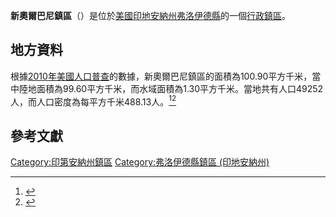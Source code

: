 {{noteTA
|G1=USState
|G2=地名
|G3=Unit
}}
{{Infobox settlement
|official_name            = 新奧爾巴尼鎮區
|native_name = New Albany Township
|settlement_type          = [[行政鎮區|行政鎮區]]
|image_skyline            = 
|imagesize                = 
|image_map                = Map highlighting New Albany Township, Floyd County, Indiana.svg
|mapsize                  = 250px
|pushpin_map  =USA Indiana
|pushpin_label = 新奧爾巴尼鎮區
|pushpin_label_position   = top
|pushpin_map_caption      = 新奧爾巴尼鎮區在印地安納州的位置
|subdivision_type         = [[世界政區索引|國家]]
|subdivision_type1        = [[美国州份|州份]]
|subdivision_type2        = [[印地安納州行政区划|縣]]
|subdivision_name         = [[美国|美国]]
|subdivision_name1        = [[印地安納州|印地安納州]]
|subdivision_name2        = [[弗洛伊德縣_(印地安納州)|弗洛伊德縣]]
|elevation_ft             = 453
|elevation_m              = 138
|timezone                 = [[北美东部時區|北美东部時區]]
|area_total_km2           = 100.90
|area_land_km2            = 99.60
|area_water_km2           = 1.30
|area_total_sq_mi         = 
|area_land_sq_mi          = 
|area_water_sq_mi         = 
|population_as_of         = [[2010年美國人口普查|2010]]
|population_footnotes     = 
|population_total         = 49252
|population_density_km2   = auto
|population_density_sq_mi = auto
|utc_offset               = -5
|coordinates              = {{coord|38|18|45|N|85|49|56|W|type:city_region:US-AL_source:GNS-enwiki|display=inline,title}}
| coor_pinpoint           = 
| coordinates_footnotes   = 
|timezone_DST             = EDT
|utc_offset_DST           = -4
|postal_code_type         = [[美國郵區編號|郵區編號]]
|postal_code              = 
|area_code                = {{link-en|电话区号317|Area code 317|317}}
|blank_name = [[地名信息系统|GNIS ID]]
|blank_info = 453660
}}
'''新奧爾巴尼鎮區'''（{{lang-en|New Albany Township}}）是位於[[美國|美國]][[印地安納州|印地安納州]][[弗洛伊德縣_(印地安納州)|弗洛伊德縣]]的一個[[行政鎮區|行政鎮區]]。

== 地方資料 ==
根據[[2010年美國人口普查|2010年美國人口普查]]的數據，新奧爾巴尼鎮區的面積為100.90平方千米，當中陸地面積為99.60平方千米，而水域面積為1.30平方千米。當地共有人口49252人，而人口密度為每平方千米488.13人。<ref name="GR8">{{cite web|url=http://factfinder2.census.gov|publisher=[[美国人口调查局|美国人口调查局]]|accessdate=2011-05-14|title=American FactFinder|archive-date=2013-09-11|archive-url=https://web.archive.org/web/20130911234518/http://factfinder2.census.gov/|dead-url=no}}</ref><ref>{{cite web|url=https://www.citypopulation.de/en/usa/illinois/admin/|title=USA: Illinois (Counties and Townships) - City Population|access-date=2020-07-14|archive-date=2020-04-22|archive-url=https://web.archive.org/web/20200422090607/https://www.citypopulation.de/en/usa/illinois/admin/|dead-url=no}}</ref>

== 參考文獻 ==
{{reflist}}

{{弗洛伊德縣 (印地安納州)}}

{{DEFAULTSORT:New Albany Township}}
[[Category:印第安納州鎮區|Category:印第安納州鎮區]]
[[Category:弗洛伊德縣鎮區_(印地安納州)|Category:弗洛伊德縣鎮區 (印地安納州)]]

{{Indiana-geo-stub}}